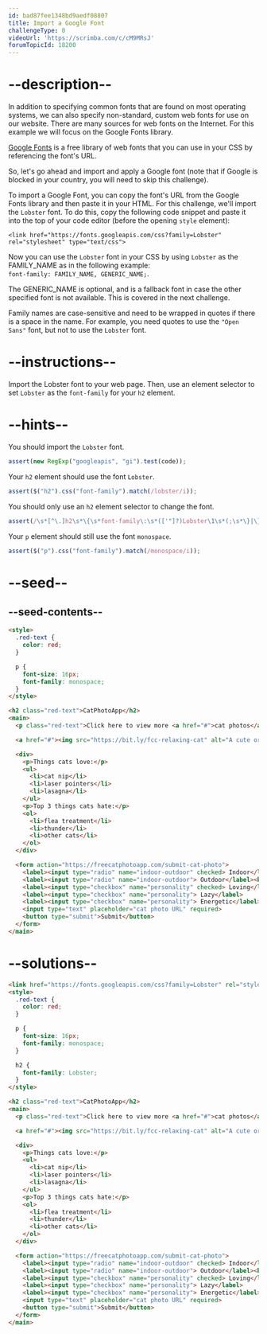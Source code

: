 ```yaml
---
id: bad87fee1348bd9aedf08807
title: Import a Google Font
challengeType: 0
videoUrl: 'https://scrimba.com/c/cM9MRsJ'
forumTopicId: 18200
---
```


# --description--

In addition to specifying common fonts that are found on most operating systems, we can also specify non-standard, custom web fonts for use on our website. There are many sources for web fonts on the Internet. For this example we will focus on the Google Fonts library.

[Google Fonts](https://fonts.google.com/) is a free library of web fonts that you can use in your CSS by referencing the font's URL.

So, let's go ahead and import and apply a Google font (note that if Google is blocked in your country, you will need to skip this challenge).

To import a Google Font, you can copy the font's URL from the Google Fonts library and then paste it in your HTML. For this challenge, we'll import the `Lobster` font. To do this, copy the following code snippet and paste it into the top of your code editor (before the opening `style` element):

`<link href="https://fonts.googleapis.com/css?family=Lobster" rel="stylesheet" type="text/css">`

Now you can use the `Lobster` font in your CSS by using `Lobster` as the FAMILY_NAME as in the following example:  
`font-family: FAMILY_NAME, GENERIC_NAME;`.

The GENERIC_NAME is optional, and is a fallback font in case the other specified font is not available. This is covered in the next challenge.

Family names are case-sensitive and need to be wrapped in quotes if there is a space in the name. For example, you need quotes to use the `"Open Sans"` font, but not to use the `Lobster` font.

# --instructions--

Import the Lobster font to your web page. Then, use an element selector to set `Lobster` as the `font-family` for your `h2` element.

# --hints--

You should import the `Lobster` font.

```js
assert(new RegExp("googleapis", "gi").test(code));
```

Your `h2` element should use the font `Lobster`.

```js
assert($("h2").css("font-family").match(/lobster/i));
```

You should only use an `h2` element selector to change the font.

```js
assert(/\s*[^\.]h2\s*\{\s*font-family\:\s*(['"]?)Lobster\1\s*(;\s*\}|\})/gi.test(code));
```

Your `p` element should still use the font `monospace`.

```js
assert($("p").css("font-family").match(/monospace/i));
```

# --seed--

## --seed-contents--

```html
<style>
  .red-text {
    color: red;
  }

  p {
    font-size: 16px;
    font-family: monospace;
  }
</style>

<h2 class="red-text">CatPhotoApp</h2>
<main>
  <p class="red-text">Click here to view more <a href="#">cat photos</a>.</p>

  <a href="#"><img src="https://bit.ly/fcc-relaxing-cat" alt="A cute orange cat lying on its back."></a>

  <div>
    <p>Things cats love:</p>
    <ul>
      <li>cat nip</li>
      <li>laser pointers</li>
      <li>lasagna</li>
    </ul>
    <p>Top 3 things cats hate:</p>
    <ol>
      <li>flea treatment</li>
      <li>thunder</li>
      <li>other cats</li>
    </ol>
  </div>

  <form action="https://freecatphotoapp.com/submit-cat-photo">
    <label><input type="radio" name="indoor-outdoor" checked> Indoor</label>
    <label><input type="radio" name="indoor-outdoor"> Outdoor</label><br>
    <label><input type="checkbox" name="personality" checked> Loving</label>
    <label><input type="checkbox" name="personality"> Lazy</label>
    <label><input type="checkbox" name="personality"> Energetic</label><br>
    <input type="text" placeholder="cat photo URL" required>
    <button type="submit">Submit</button>
  </form>
</main>
```

# --solutions--

```html
<link href="https://fonts.googleapis.com/css?family=Lobster" rel="stylesheet" type="text/css">
<style>
  .red-text {
    color: red;
  }

  p {
    font-size: 16px;
    font-family: monospace;
  }

  h2 {
    font-family: Lobster;
  }
</style>

<h2 class="red-text">CatPhotoApp</h2>
<main>
  <p class="red-text">Click here to view more <a href="#">cat photos</a>.</p>

  <a href="#"><img src="https://bit.ly/fcc-relaxing-cat" alt="A cute orange cat lying on its back."></a>

  <div>
    <p>Things cats love:</p>
    <ul>
      <li>cat nip</li>
      <li>laser pointers</li>
      <li>lasagna</li>
    </ul>
    <p>Top 3 things cats hate:</p>
    <ol>
      <li>flea treatment</li>
      <li>thunder</li>
      <li>other cats</li>
    </ol>
  </div>

  <form action="https://freecatphotoapp.com/submit-cat-photo">
    <label><input type="radio" name="indoor-outdoor" checked> Indoor</label>
    <label><input type="radio" name="indoor-outdoor"> Outdoor</label><br>
    <label><input type="checkbox" name="personality" checked> Loving</label>
    <label><input type="checkbox" name="personality"> Lazy</label>
    <label><input type="checkbox" name="personality"> Energetic</label><br>
    <input type="text" placeholder="cat photo URL" required>
    <button type="submit">Submit</button>
  </form>
</main>
```
